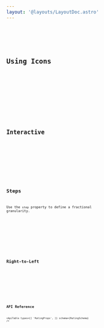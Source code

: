 ```yaml
---
layout: '@layouts/LayoutDoc.astro'
---
```





<Preview client:load>
	<Fragment slot="preview">
		<Example client:load />
	</Fragment>
	<Fragment slot="code">
		<Code code={ExampleRaw} lang="tsx" />
	</Fragment>
</Preview>

## Using Icons

<Preview client:load>
	<Fragment slot="preview">
		<CustomIconsExample client:load />
	</Fragment>
	<Fragment slot="code">
		<Code code={CustomIconsExampleRaw} lang="tsx" />
	</Fragment>
</Preview>

## Interactive

<Preview client:load>
	<Fragment slot="preview">
		<UserInteractiveExample client:load />
	</Fragment>
	<Fragment slot="code">
		<Code code={UserInteractiveExampleRaw} lang="tsx" />
	</Fragment>
</Preview>

## Steps

Use the `step` property to define a fractional granularity.

<Preview client:load>
	<Fragment slot="preview">
		<StepExample client:load />
	</Fragment>
	<Fragment slot="code">
		<Code code={StepExampleRaw} lang="tsx" />
	</Fragment>
</Preview>

## Right-to-Left

<Preview client:load>
	<Fragment slot="preview">
		<RTLExample client:load />
	</Fragment>
	<Fragment slot="code">
		<Code code={RTLExampleRaw} lang="tsx" />
	</Fragment>
</Preview>

## API Reference

<ApiTable
	types={[
		'RatingProps',
	]}
	schema={RatingSchema}
/>